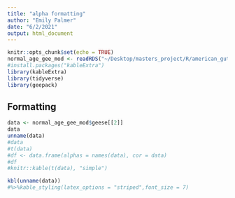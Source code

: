 ```yaml
---
title: "alpha formatting"
author: "Emily Palmer"
date: "6/2/2021"
output: html_document
---
```


```r
knitr::opts_chunk$set(echo = TRUE)
normal_age_gee_mod <- readRDS("~/Desktop/masters_project/R/american_gut_analysis/normal_age_gee_mod.rds")
#install.packages("kableExtra")
library(kableExtra)
library(tidyverse)
library(geepack)
```

## Formatting

```r
data <- normal_age_gee_mod$geese[[2]] 
data
unname(data)
#data
#t(data)
#df <- data.frame(alphas = names(data), cor = data)
#df
#knitr::kable(t(data), "simple")

kbl(unname(data)) 
#%>%kable_styling(latex_options = "striped",font_size = 7)
```


